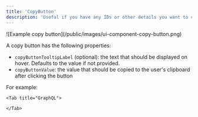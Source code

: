 ```yaml
---
title: 'CopyButton'
description: 'Useful if you have any IDs or other details you want to copy for use in messages or outside of Plain.'
---
```


<Frame>![Example copy button](/public/images/ui-component-copy-button.png)</Frame>

A copy button has the following properties:

- `copyButtonTooltipLabel` (optional): the text that should be displayed on hover. Defaults to the value if not
  provided.
- `copyButtonValue`: the value that should be copied to the user's clipboard after clicking the button

For example:

<Tabs>
    <Tab title="Typescript SDK">
<Snippet file="typescript-sdk/ui-copy-button.mdx" />
    </Tab>

    <Tab title="GraphQL">

<Snippet file="graphql/ui-copy-button.mdx" />

    </Tab>

</Tabs>
